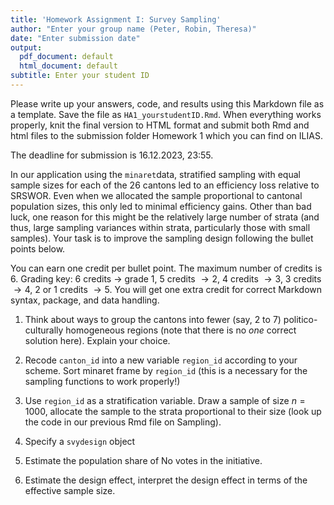 ---
title: 'Homework Assignment I: Survey Sampling'
author: "Enter your group name (Peter, Robin, Theresa)"
date: "Enter submission date"
output:
  pdf_document: default
  html_document: default
subtitle: Enter your student ID
---

Please write up your answers, code, and results using this Markdown file as a template. Save the file as `HA1_yourstudentID.Rmd`. When everything works properly, knit the final version to HTML format and submit both Rmd and html files to the submission folder Homework 1 which you can find on ILIAS. 

The deadline for submission is 16.12.2023, 23:55.

In our application using the `minaret`data, stratified sampling with equal sample sizes for each of the 26 cantons led to an efficiency loss relative to SRSWOR. Even when we allocated the sample proportional to cantonal population sizes, this only led to minimal efficiency gains. Other than bad luck, one reason for this might be the relatively large number of strata (and thus, large sampling variances within strata, particularly those with small samples). Your task is to improve the sampling design following the bullet points below.

You can earn one credit per bullet point. The maximum number of credits is 6. Grading key: 6 credits $\rightarrow$ grade 1, 5 credits $\rightarrow 2$, 4 credits $\rightarrow 3$, 3 credits $\rightarrow 4$, 2 or 1 credits $\rightarrow 5$. You will get one extra credit for correct Markdown syntax, package, and data handling. 

1. Think about ways to group the cantons into fewer (say, 2 to 7) politico-culturally homogeneous regions (note that there is no *one* correct solution here). Explain your choice.

2. Recode `canton_id` into a new variable `region_id` according to your scheme. Sort minaret frame by `region_id` (this is a necessary for the sampling functions to work properly!)

3. Use `region_id` as a stratification variable. Draw a sample of size $n=1000$, allocate the sample to the strata proportional to their size (look up the code in our previous Rmd file on Sampling).

4. Specify a `svydesign` object

5. Estimate the population share of No votes in the initiative.

6. Estimate the design effect, interpret the design effect in terms of the effective sample size.